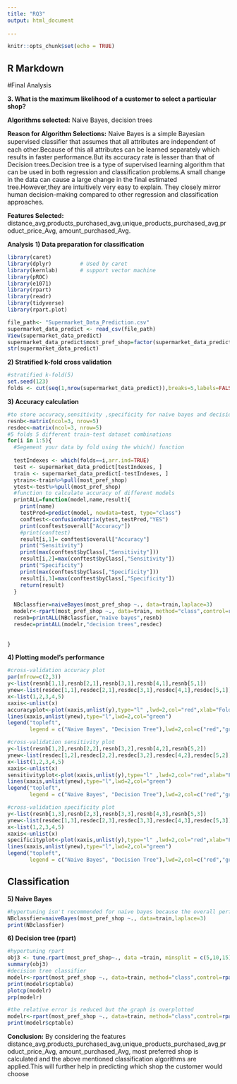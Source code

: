 ```yaml
---
title: "RQ3"
output: html_document
    
---
```


```r
knitr::opts_chunk$set(echo = TRUE)
```

## R Markdown

#Final Analysis

__3. What is the maximum likelihood of a customer to select a particular shop?__ <br />

__Algorithms selected:__ Naive Bayes, decision trees

__Reason for Algorithm Selections:__ Naive Bayes is a simple Bayesian supervised classiﬁer that assumes that all attributes are independent of each other.Because of this all attributes can be learned separately which results in faster performance.But its accuracy rate is lesser than that of Decision trees.Decision tree is a type of supervised learning algorithm that can be used in both regression and classification problems.A small change in the data can cause a large change in the final estimated tree.However,they are intuitively very easy to explain. They closely mirror human decision-making compared to other regression and classification approaches.

__Features Selected:__ distance_avg,products_purchased_avg,unique_products_purchased_avg,product_price_Avg, amount_purchased_Avg.

__Analysis__
__1) Data preparation for classification__
```r
library(caret)
library(dplyr)         # Used by caret
library(kernlab)       # support vector machine 
library(pROC)	
library(e1071)
library(rpart)
library(readr)
library(tidyverse)
library(rpart.plot)

file_path<- "Supermarket_Data_Prediction.csv"
supermarket_data_predict <- read_csv(file_path)
View(supermarket_data_predict)
supermarket_data_predict$most_pref_shop=factor(supermarket_data_predict$most_pref_shop)
str(supermarket_data_predict)
```

__2) Stratified k-fold cross validation__

```r
#stratified k-fold(5)
set.seed(123)
folds <- cut(seq(1,nrow(supermarket_data_predict)),breaks=5,labels=FALSE)
```
__3)  Accuracy calculation__
```r
#to store accuracy,sensitivity ,specificity for naive bayes and decision tree
resnb<-matrix(ncol=3, nrow=5)
resdec<-matrix(ncol=3, nrow=5)
#5 folds 5 different train-test dataset combinations
for(i in 1:5){
  #Segement your data by fold using the which() function 
  
  testIndexes <- which(folds==i,arr.ind=TRUE)
  test <- supermarket_data_predict[testIndexes, ]
  train <- supermarket_data_predict[-testIndexes, ]
  ytrain<-train%>%pull(most_pref_shop)
  ytest<-test%>%pull(most_pref_shop)
  #function to calculate accuracy of different models
  printALL=function(model,name,result){
    print(name)
    testPred=predict(model, newdata=test, type="class")
    conftest<-confusionMatrix(ytest,testPred,"YES")
    print(conftest$overall["Accuracy"])
    #print(conftest)
    result[i,1]= conftest$overall["Accuracy"]
    print("Sensitivity")
    print(max(conftest$byClass[,"Sensitivity"]))
    result[i,2]=max(conftest$byClass[,"Sensitivity"])
    print("Specificity")
    print(max(conftest$byClass[,"Specificity"]))
    result[i,3]=max(conftest$byClass[,"Specificity"])
    return(result)
  }
  
  NBclassfier=naiveBayes(most_pref_shop ~., data=train,laplace=3)
  modelr<-rpart(most_pref_shop ~., data=train, method="class",control=rpart.control(cp=0.0001))
  resnb=printALL(NBclassfier,"naive bayes",resnb)
  resdec=printALL(modelr,"decision trees",resdec)
  
  
}
```
__4) Plotting model's performance__
```r
#cross-validation accuracy plot
par(mfrow=c(2,3))
y<-list(resnb[1,1],resnb[2,1],resnb[3,1],resnb[4,1],resnb[5,1])
ynew<-list(resdec[1,1],resdec[2,1],resdec[3,1],resdec[4,1],resdec[5,1])
x<-list(1,2,3,4,5)
xaxis<-unlist(x)
accuracyplot<-plot(xaxis,unlist(y),type="l" ,lwd=2,col="red",xlab="Folds",ylab="Accuracy",ylim=range( c(y, ynew) ),main="Cross Validation - Accuracy")
lines(xaxis,unlist(ynew),type="l",lwd=2,col="green")
legend("topleft", 
       legend = c("Naive Bayes", "Decision Tree"),lwd=2,col=c("red","green"))

#cross-validation sensitivity plot
y<-list(resnb[1,2],resnb[2,2],resnb[3,2],resnb[4,2],resnb[5,2])
ynew<-list(resdec[1,2],resdec[2,2],resdec[3,2],resdec[4,2],resdec[5,2])
x<-list(1,2,3,4,5)
xaxis<-unlist(x)
sensitivityplot<-plot(xaxis,unlist(y),type="l" ,lwd=2,col="red",xlab="Folds",ylab="Sensitivity",ylim=range( c(y, ynew) ),main="Cross Validation - Sensitivity")
lines(xaxis,unlist(ynew),type="l",lwd=2,col="green")
legend("topleft", 
       legend = c("Naive Bayes", "Decision Tree"),lwd=2,col=c("red","green"))

#cross-validation specificity plot
y<-list(resnb[1,3],resnb[2,3],resnb[3,3],resnb[4,3],resnb[5,3])
ynew<-list(resdec[1,3],resdec[2,3],resdec[3,3],resdec[4,3],resdec[5,3])
x<-list(1,2,3,4,5)
xaxis<-unlist(x)
specificityplot<-plot(xaxis,unlist(y),type="l" ,lwd=2,col="red",xlab="Folds",ylab="Specificity",ylim=range( c(y, ynew) ),main="Cross Validation - Specificity")
lines(xaxis,unlist(ynew),type="l",lwd=2,col="green")
legend("topleft", 
       legend = c("Naive Bayes", "Decision Tree"),lwd=2,col=c("red","green"))


```
## Classification
__5) Naive Bayes __
```r
#hypertuning isn't recommended for naive bayes because the overall performance is affected by just one parameter i.e laplace
NBclassfier=naiveBayes(most_pref_shop ~., data=train,laplace=3)
print(NBclassfier)


```

__6) Decision tree (rpart) __
```r
#hypertuning rpart
obj3 <- tune.rpart(most_pref_shop~., data =train, minsplit = c(5,10,15))
summary(obj3)
#decision tree classifier
modelr<-rpart(most_pref_shop ~., data=train, method="class",control=rpart.control(cp=0.001))
print(modelr$cptable)
plotcp(modelr)
prp(modelr)

#the relative error is reduced but the graph is overplotted
modelr<-rpart(most_pref_shop ~., data=train, method="class",control=rpart.control(cp=0.0001))
print(modelr$cptable)
```
__Conclusion:__
By considering the features distance_avg,products_purchased_avg,unique_products_purchased_avg,product_price_Avg, amount_purchased_Avg, most preferred shop is calculated and the above mentioned classification algorithms are applied.This will further help in predicting which shop the customer would choose
